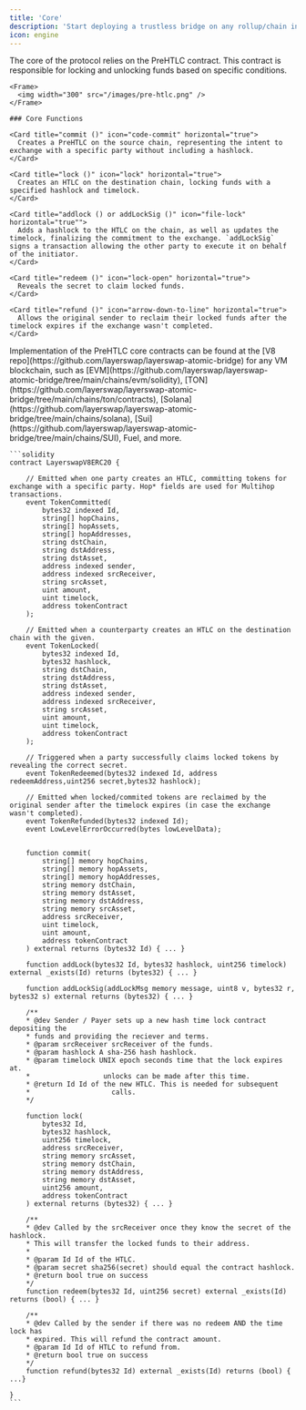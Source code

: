 ```yaml
---
title: 'Core'
description: 'Start deploying a trustless bridge on any rollup/chain in under 5 minutes'
icon: engine
---
```


<Tabs>
  <Tab title="Overview">
    The core of the protocol relies on the PreHTLC contract. This contract is responsible for locking and unlocking funds based on specific conditions.

    <Frame>
      <img width="300" src="/images/pre-htlc.png" />
    </Frame>

    ### Core Functions

    <Card title="commit ()" icon="code-commit" horizontal="true">
      Creates a PreHTLC on the source chain, representing the intent to exchange with a specific party without including a hashlock.
    </Card>

    <Card title="lock ()" icon="lock" horizontal="true">
      Creates an HTLC on the destination chain, locking funds with a specified hashlock and timelock.
    </Card>

    <Card title="addlock () or addLockSig ()" icon="file-lock" horizontal="true"">
      Adds a hashlock to the HTLC on the chain, as well as updates the timelock, finalizing the commitment to the exchange. `addLockSig` signs a transaction allowing the other party to execute it on behalf of the initiator.
    </Card>

    <Card title="redeem ()" icon="lock-open" horizontal="true">
      Reveals the secret to claim locked funds.
    </Card>

    <Card title="refund ()" icon="arrow-down-to-line" horizontal="true">
      Allows the original sender to reclaim their locked funds after the timelock expires if the exchange wasn't completed.
    </Card>
  </Tab>

  <Tab title="Code">
    Implementation of the PreHTLC core contracts can be found at the [V8 repo](https://github.com/layerswap/layerswap-atomic-bridge) for any VM blockchain, such as [EVM](https://github.com/layerswap/layerswap-atomic-bridge/tree/main/chains/evm/solidity), [TON](https://github.com/layerswap/layerswap-atomic-bridge/tree/main/chains/ton/contracts), [Solana](https://github.com/layerswap/layerswap-atomic-bridge/tree/main/chains/solana), [Sui](https://github.com/layerswap/layerswap-atomic-bridge/tree/main/chains/SUI), Fuel, and more.

    ```solidity
    contract LayerswapV8ERC20 {

        // Emitted when one party creates an HTLC, committing tokens for exchange with a specific party. Hop* fields are used for Multihop transactions.
        event TokenCommitted(
            bytes32 indexed Id,
            string[] hopChains,
            string[] hopAssets,
            string[] hopAddresses,
            string dstChain,
            string dstAddress,
            string dstAsset,
            address indexed sender,
            address indexed srcReceiver,
            string srcAsset,
            uint amount,
            uint timelock,
            address tokenContract
        );

        // Emitted when a counterparty creates an HTLC on the destination chain with the given.
        event TokenLocked(
            bytes32 indexed Id,
            bytes32 hashlock,
            string dstChain,
            string dstAddress,
            string dstAsset,
            address indexed sender,
            address indexed srcReceiver,
            string srcAsset,
            uint amount,
            uint timelock,
            address tokenContract
        );

        // Triggered when a party successfully claims locked tokens by revealing the correct secret.
        event TokenRedeemed(bytes32 indexed Id, address redeemAddress,uint256 secret,bytes32 hashlock);

        // Emitted when locked/commited tokens are reclaimed by the original sender after the timelock expires (in case the exchange wasn't completed).
        event TokenRefunded(bytes32 indexed Id);
        event LowLevelErrorOccurred(bytes lowLevelData);


        function commit(
            string[] memory hopChains,
            string[] memory hopAssets,
            string[] memory hopAddresses,
            string memory dstChain,
            string memory dstAsset,
            string memory dstAddress,
            string memory srcAsset,
            address srcReceiver,
            uint timelock,
            uint amount,
            address tokenContract
        ) external returns (bytes32 Id) { ... }

        function addLock(bytes32 Id, bytes32 hashlock, uint256 timelock) external _exists(Id) returns (bytes32) { ... }

        function addLockSig(addLockMsg memory message, uint8 v, bytes32 r, bytes32 s) external returns (bytes32) { ... }

        /**
        * @dev Sender / Payer sets up a new hash time lock contract depositing the
        * funds and providing the reciever and terms.
        * @param srcReceiver srcReceiver of the funds.
        * @param hashlock A sha-256 hash hashlock.
        * @param timelock UNIX epoch seconds time that the lock expires at.
        *                  unlocks can be made after this time.
        * @return Id Id of the new HTLC. This is needed for subsequent
        *                    calls.
        */

        function lock(
            bytes32 Id,
            bytes32 hashlock,
            uint256 timelock,
            address srcReceiver,
            string memory srcAsset,
            string memory dstChain,
            string memory dstAddress,
            string memory dstAsset,
            uint256 amount,
            address tokenContract
        ) external returns (bytes32) { ... }

        /**
        * @dev Called by the srcReceiver once they know the secret of the hashlock.
        * This will transfer the locked funds to their address.
        *
        * @param Id Id of the HTLC.
        * @param secret sha256(secret) should equal the contract hashlock.
        * @return bool true on success
        */
        function redeem(bytes32 Id, uint256 secret) external _exists(Id) returns (bool) { ... }

        /**
        * @dev Called by the sender if there was no redeem AND the time lock has
        * expired. This will refund the contract amount.
        * @param Id Id of HTLC to refund from.
        * @return bool true on success
        */
        function refund(bytes32 Id) external _exists(Id) returns (bool) { ...}

    }
    ```
  </Tab>
</Tabs>